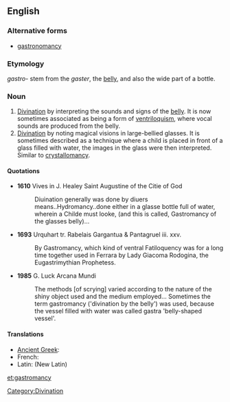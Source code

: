 ==English==

===Alternative forms===
* [[gastronomancy]]

===Etymology===
{{etyl|grc}} ''gastro-'' stem from the {{etyl|grc}} ''gaster'', the [[belly]], and also the wide part of a bottle.

===Noun===
{{en-noun|-}}

# [[divination|Divination]] by interpreting the sounds and signs of the [[belly]]. It is now sometimes associated as being a form of [[ventriloquism]], where vocal sounds are produced from the belly.
# [[divination|Divination]] by noting magical visions in large-bellied glasses. It is sometimes described as a technique where a child is placed in front of a glass filled with water, the images in the glass were then interpreted. Similar to [[crystallomancy]].

====Quotations====
* '''1610''' Vives in J. Healey Saint Augustine of the Citie of God
*: Diuination generally was done by diuers means..Hydromancy..done either in a glasse bottle full of water, wherein a Childe must looke, (and this is called, Gastromancy of the glasses belly)...

* '''1693''' Urquhart tr. Rabelais Gargantua & Pantagruel iii. xxv.
*: By Gastromancy, which kind of ventral Fatiloquency was for a long time together used in Ferrara by Lady Giacoma Rodogina, the Eugastrimythian Prophetess.

* '''1985''' G. Luck Arcana Mundi
*: The methods [of scrying] varied according to the nature of the shiny object used and the medium employed... Sometimes the term gastromancy ('divination by the belly') was used, because the vessel filled with water was called gastra 'belly-shaped vessel'.

====Translations====
* [[Ancient Greek]]: {{tø|grc|γαστρομαντεύομαι|tr=gastromanteuomai|sc=polytonic|xs=Ancient Greek}}
* French: {{t|fr|gastromancie}}
* Latin: {{t|la|gastromantia}} (New Latin)

[[Category:Divination]]

[[et:gastromancy]]